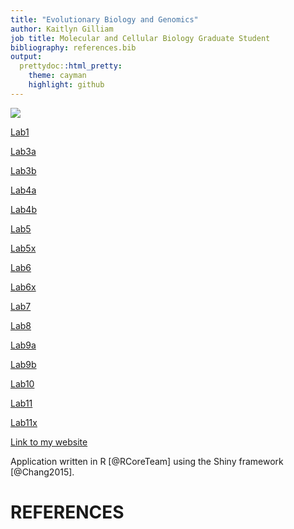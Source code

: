 ```yaml
---
title: "Evolutionary Biology and Genomics"
author: Kaitlyn Gilliam
job title: Molecular and Cellular Biology Graduate Student
bibliography: references.bib
output:
  prettydoc::html_pretty:
    theme: cayman
    highlight: github
---
```

![](images/genomics.jpg)

[Lab1](Lab1_katiegilliam.html)

[Lab3a](Lab3/Lab3a.html)

[Lab3b](Lab3/Lab3b.html)

[Lab4a](Lab4.html)

[Lab4b](Lab4b.html)

[Lab5](Lab5.html)

[Lab5x](Lab5x.html)

[Lab6](Lab6.html)

[Lab6x](Lab6x.html)

[Lab7](Lab7.html)

[Lab8](Lab8.html)

[Lab9a](Lab9a.html)

[Lab9b](Lab9b.html)

[Lab10](Lab10.html)

[Lab11](Lab11.html)

[Lab11x](Lab11x.html)

[Link to my website](file:///Users/katiegilliam/Desktop/my-website/docs/index.html)

Application written in R [@RCoreTeam] using the Shiny framework [@Chang2015].

# REFERENCES